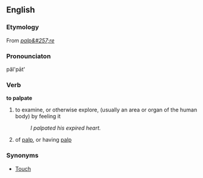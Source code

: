 == English ==
=== Etymology ===
From {{L.}}  ''[[palp&#257;re]]''

=== Pronounciaton ===
păl'pāt'

=== Verb ===
'''to palpate'''

#to examine, or otherwise explore, (usually an area or organ of the human body) by feeling it
#:''I palpated his expired heart.''
#of [[palp]], or having [[palp]]

=== Synonyms ===
*[[Touch]]